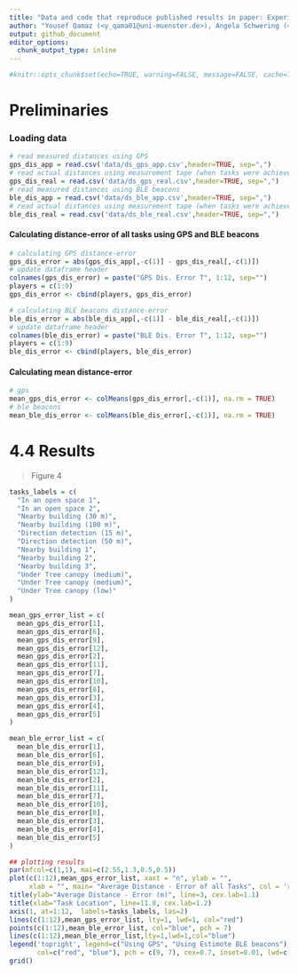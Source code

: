```yaml
---
title: "Data and code that reproduce published results in paper: Experimental evaluation of using BLE beacon for outdoor positioning in GPS-denied environment"
author: "Yousef Qamaz (<y_qama01@uni-muenster.de>), Angela Schwering (<schwering@uni-muenster.de>), Janina Bistron (<bistron.wwu@gmail.com>)"
output: github_document
editor_options: 
  chunk_output_type: inline
---
```

```r
#knitr::opts_chunk$set(echo=TRUE, warning=FALSE, message=FALSE, cache=TRUE)
```

# Preliminaries

### Loading data
```r
# read measured distances using GPS
gps_dis_app = read.csv('data/ds_gps_app.csv',header=TRUE, sep=",")
# read actual distances using measurement tape (when tasks were achieved using GPS)
gps_dis_real = read.csv('data/ds_gps_real.csv',header=TRUE, sep=",")
# read measured distances using BLE beacons
ble_dis_app = read.csv('data/ds_ble_app.csv',header=TRUE, sep=",")
# read actual distances using measurement tape (when tasks were achieved using BLE beacons)
ble_dis_real = read.csv('data/ds_ble_real.csv',header=TRUE, sep=",")
```

#### Calculating distance-error of all tasks using GPS and BLE beacons

``` r
# calculating GPS distance-error 
gps_dis_error = abs(gps_dis_app[,-c(1)] - gps_dis_real[,-c(1)])
# update dataframe header
colnames(gps_dis_error) = paste("GPS Dis. Error T", 1:12, sep="")
players = c(1:9)
gps_dis_error <- cbind(players, gps_dis_error)

# calculating BLE beacons distance-error  
ble_dis_error = abs(ble_dis_app[,-c(1)] - ble_dis_real[,-c(1)])
# update dataframe header
colnames(ble_dis_error) = paste("BLE Dis. Error T", 1:12, sep="")
players = c(1:9)
ble_dis_error <- cbind(players, ble_dis_error)
```

#### Calculating mean distance-error
```r
# gps
mean_gps_dis_error <- colMeans(gps_dis_error[,-c(1)], na.rm = TRUE)
# ble beacons
mean_ble_dis_error <- colMeans(ble_dis_error[,-c(1)], na.rm = TRUE)
```
# 4.4 Results

> Figure 4

``` r
tasks_labels = c(  
  "In an open space 1", 
  "In an open space 2",
  "Nearby building (30 m)",
  "Nearby building (100 m)",
  "Direction detection (15 m)",
  "Direction detection (50 m)",
  "Nearby building 1",
  "Nearby building 2",
  "Nearby building 3",
  "Under Tree canopy (medium)",
  "Under Tree canopy (medium)",
  "Under Tree canopy (low)"
)

mean_gps_error_list = c(
  mean_gps_dis_error[1],
  mean_gps_dis_error[6],
  mean_gps_dis_error[9],
  mean_gps_dis_error[12],
  mean_gps_dis_error[2],
  mean_gps_dis_error[11],
  mean_gps_dis_error[7],
  mean_gps_dis_error[10],
  mean_gps_dis_error[8],
  mean_gps_dis_error[3],
  mean_gps_dis_error[4],
  mean_gps_dis_error[5]
)

mean_ble_error_list = c(  
  mean_ble_dis_error[1],
  mean_ble_dis_error[6],
  mean_ble_dis_error[9],
  mean_ble_dis_error[12],
  mean_ble_dis_error[2],
  mean_ble_dis_error[11],
  mean_ble_dis_error[7],
  mean_ble_dis_error[10],
  mean_ble_dis_error[8],
  mean_ble_dis_error[3],
  mean_ble_dis_error[4],
  mean_ble_dis_error[5]
)

## plotting results
par(mfcol=c(1,1), mai=c(2.55,1.3,0.5,0.5))
plot(c(1:12),mean_gps_error_list, xaxt = "n", ylab = "", 
     xlab = "", main= "Average Distance - Error of all Tasks", col = 'red', pch = 9, ylim=c(0,13.5))
title(ylab="Average Distance - Error (m)", line=3, cex.lab=1.1)
title(xlab="Task Location", line=11.8, cex.lab=1.2)
axis(1, at=1:12,  labels=tasks_labels, las=2)
lines(c(1:12),mean_gps_error_list, lty=1, lwd=1, col="red")
points(c(1:12),mean_ble_error_list, col="blue", pch = 7)
lines(c(1:12),mean_ble_error_list,lty=1,lwd=1,col="blue")
legend('topright', legend=c("Using GPS", "Using Estimote BLE beacons"),
       col=c("red", "blue"), pch = c(9, 7), cex=0.7, inset=0.01, lwd=c(NA, NA, 2))
grid()
```
